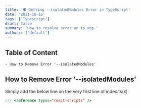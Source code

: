 ```yaml
---
title: '👽 Getting --isolatedModules Error in TypeScript'
date: '2021-10-16'
tags: ['Typescript']
draft: false
summary: 'How to resolve error on ts app.'
authors: ['default']
---
```


## Table of Content

```
- How to Remove Error '--isolatedModules'
```

## How to Remove Error '--isolatedModules'

Simply add the below line on the very first line of index.ts(x)

```js
/// <reference types="react-scripts" />
```

